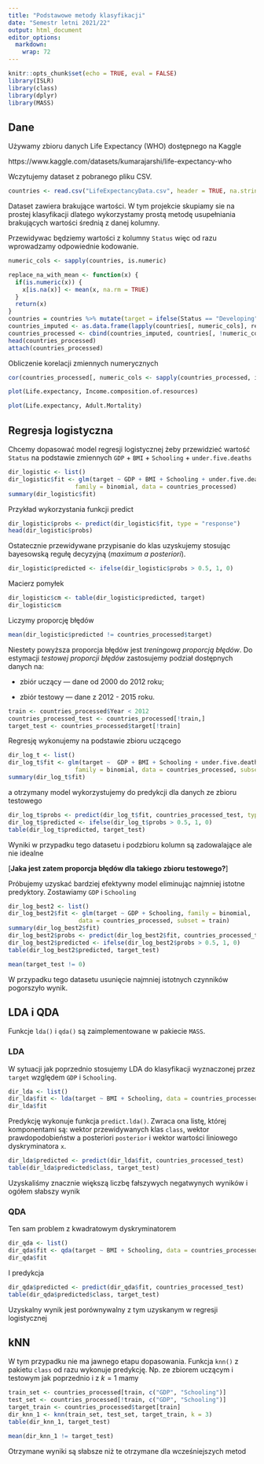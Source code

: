 ```yaml
---
title: "Podstawowe metody klasyfikacji"
date: "Semestr letni 2021/22"
output: html_document
editor_options: 
  markdown: 
    wrap: 72
---
```


```r
knitr::opts_chunk$set(echo = TRUE, eval = FALSE)
library(ISLR)
library(class)
library(dplyr)
library(MASS)
```

## Dane

Używamy zbioru danych Life Expectancy (WHO) dostępnego na Kaggle

https://www.kaggle.com/datasets/kumarajarshi/life-expectancy-who

Wczytujemy dataset z pobranego pliku CSV.

```r
countries <- read.csv("LifeExpectancyData.csv", header = TRUE, na.strings = "?")
```

Dataset zawiera brakujące wartości. W tym projekcie skupiamy sie na prostej klasyfikacji dlatego wykorzystamy prostą metodę usupełniania brakujących wartości średnią z danej kolumny.

Przewidywac będziemy wartości z kolumny `Status` więc od razu wprowadzamy odpowiednie kodowanie.

```r
numeric_cols <- sapply(countries, is.numeric)

replace_na_with_mean <- function(x) {
  if(is.numeric(x)) {
    x[is.na(x)] <- mean(x, na.rm = TRUE)
  }
  return(x)
}
countries = countries %>% mutate(target = ifelse(Status == "Developing", 0, 1))
countries_imputed <- as.data.frame(lapply(countries[, numeric_cols], replace_na_with_mean))
countries_processed <- cbind(countries_imputed, countries[, !numeric_cols, drop = FALSE])
head(countries_processed)
attach(countries_processed)
```


Obliczenie korelacji zmiennych numerycznych

```r
cor(countries_processed[, numeric_cols <- sapply(countries_processed, is.numeric)])
```


```r
plot(Life.expectancy, Income.composition.of.resources)
```

```r
plot(Life.expectancy, Adult.Mortality)
```

## Regresja logistyczna

Chcemy dopasować model regresji logistycznej żeby przewidzieć wartość
`Status` na podstawie zmiennych `GDP` + `BMI` + `Schooling` + `under.five.deaths`

```r
dir_logistic <- list()
dir_logistic$fit <- glm(target ~ GDP + BMI + Schooling + under.five.deaths, 
                   family = binomial, data = countries_processed)
summary(dir_logistic$fit)
```


Przykład wykorzystania funkcji predict

```r
dir_logistic$probs <- predict(dir_logistic$fit, type = "response")
head(dir_logistic$probs)
```


Ostatecznie przewidywane przypisanie do klas uzyskujemy stosując
bayesowską regułę decyzyjną (*maximum a posteriori*).

```r
dir_logistic$predicted <- ifelse(dir_logistic$probs > 0.5, 1, 0)
```

Macierz pomyłek

```r
dir_logistic$cm <- table(dir_logistic$predicted, target)
dir_logistic$cm
```

Liczymy proporcję błędów

```r
mean(dir_logistic$predicted != countries_processed$target)
```

Niestety powyższa proporcja błędów jest *treningową proporcją błędów*.
Do estymacji *testowej proporcji błędów* zastosujemy podział dostępnych
danych na:

-   zbiór uczący --- dane od 2000 do 2012 roku;

-   zbiór testowy --- dane z 2012 - 2015 roku.

```r
train <- countries_processed$Year < 2012
countries_processed_test <- countries_processed[!train,]
target_test <- countries_processed$target[!train]
```

Regresję wykonujemy na podstawie zbioru uczącego

```r
dir_log_t <- list()
dir_log_t$fit <- glm(target ~  GDP + BMI + Schooling + under.five.deaths, 
                   family = binomial, data = countries_processed, subset = train)
summary(dir_log_t$fit)
```

a otrzymany model wykorzystujemy do predykcji dla danych ze zbioru
testowego

```r
dir_log_t$probs <- predict(dir_log_t$fit, countries_processed_test, type = "response")
dir_log_t$predicted <- ifelse(dir_log_t$probs > 0.5, 1, 0)
table(dir_log_t$predicted, target_test)
```

Wyniki w przypadku tego datasetu i podzbioru kolumn są zadowalające ale nie idealne

[**Jaka jest zatem proporcja błędów dla takiego zbioru testowego?**]

Próbujemy uzyskać bardziej efektywny model eliminując najmniej istotne
predyktory. Zostawiamy `GDP` i `Schooling`

```r
dir_log_best2 <- list()
dir_log_best2$fit <- glm(target ~ GDP + Schooling, family = binomial, 
                    data = countries_processed, subset = train)
summary(dir_log_best2$fit)
dir_log_best2$probs <- predict(dir_log_best2$fit, countries_processed_test, type = "response")
dir_log_best2$predicted <- ifelse(dir_log_best2$probs > 0.5, 1, 0)
table(dir_log_best2$predicted, target_test)
```


```r
mean(target_test != 0)
```

W przypadku tego datasetu usunięcie najmniej istotnych czynników pogorszyło wynik.

## LDA i QDA

Funkcje `lda()` i `qda()` są zaimplementowane w pakiecie `MASS`.

### LDA

W sytuacji jak poprzednio stosujemy LDA do klasyfikacji wyznaczonej
przez `target` względem `GDP` i `Schooling`.

```r
dir_lda <- list()
dir_lda$fit <- lda(target ~ BMI + Schooling, data = countries_processed, subset = train)
dir_lda$fit
```

Predykcję wykonuje funkcja `predict.lda()`. Zwraca ona listę, której
komponentami są: wektor przewidywanych klas `class`, wektor
prawdopodobieństw a posteriori `posterior` i wektor wartości liniowego
dyskryminatora `x`.

```r
dir_lda$predicted <- predict(dir_lda$fit, countries_processed_test)
table(dir_lda$predicted$class, target_test)
```
Uzyskaliśmy znacznie większą liczbę fałszywych negatwynych wyników i ogółem słabszy wynik


### QDA

Ten sam problem z kwadratowym dyskryminatorem

```r
dir_qda <- list()
dir_qda$fit <- qda(target ~ BMI + Schooling, data = countries_processed, subset = train)
dir_qda$fit
```

I predykcja

```r
dir_qda$predicted <- predict(dir_qda$fit, countries_processed_test)
table(dir_qda$predicted$class, target_test)
```

Uzyskalny wynik jest porównywalny z tym uzyskanym w regresji logistycznej

## kNN

W tym przypadku nie ma jawnego etapu dopasowania. Funkcja `knn()` z
pakietu `class` od razu wykonuje predykcję. Np. ze zbiorem uczącym i
testowym jak poprzednio i z $k = 1$ mamy

```r
train_set <- countries_processed[train, c("GDP", "Schooling")]
test_set <- countries_processed[!train, c("GDP", "Schooling")]
target_train <- countries_processed$target[train]
dir_knn_1 <- knn(train_set, test_set, target_train, k = 3)
table(dir_knn_1, target_test)
```


```r
mean(dir_knn_1 != target_test)
```

Otrzymane wyniki są słabsze niż te otrzymane dla wcześniejszych metod